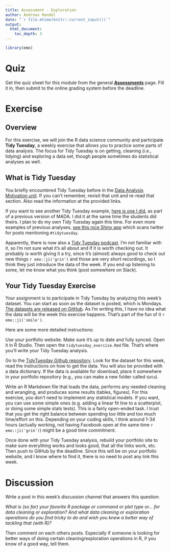 ```yaml
---
title: Assessment - Exploration
author: Andreas Handel
date: "`r file.mtime(knitr::current_input())`"
output: 
  html_document:
    toc_depth: 3
---
```



```r
library(emo)
```



# Quiz

Get the quiz sheet for this module from the general [__Assessments__](./Course_Assessments.html) page. Fill it in, then submit to the online grading system before the deadline. 


# Exercise

## Overview

For this exercise, we will join the R data science community and participate **Tidy Tuesday**, a weekly exercise that allows you to practice some parts of data analysis. The focus for Tidy Tuesday is on getting, cleaning (i.e., tidying) and exploring a data set, though people sometimes do statistical analyses as well. 


## What is Tidy Tuesday 

You briefly encountered Tidy Tuesday before in the [Data Analysis Motivation unit](./Data_Analysis_Motivation.html). If you can't remember, revisit that unit and re-read that section. Also read the information at the provided links. 

If you want to see another Tidy Tuesday example, [here is one I did](https://www.andreashandel.com/posts/tidytuesday-analysis/), as part of a previous version of MADA. I did it at the same time the students did theirs. I plan to do my own Tidy Tuesday again this time. For even more examples of previous analyses, [see this nice Shiny app](https://nsgrantham.shinyapps.io/tidytuesdayrocks/) which scans twitter for posts mentioning `#tidytuesday`. 


:::note
Apparently, there is now also a [Tidy Tuesday podcast](https://www.tidytuesday.com/). I'm not familiar with it, so I'm not sure what it's all about and if it is worth checking out. It probably is worth giving it a try, since it's (almost) always good to check out new things `r emo::ji('grin')` and those are very short recordings, so I think they just introduce the data of the week. If you end up listening to some, let me know what you think (post somewhere on Slack). 
:::



## Your Tidy Tuesday Exercise

Your assignment is to participate in Tidy Tuesday by analyzing this week's dataset. You can start as soon as the dataset is posted, which is Mondays. [The datasets are released on GitHub](https://github.com/rfordatascience/tidytuesday). As I'm writing this, I have no idea what the data will be the week this exercise happens. That's part of the fun of it `r emo::ji('smile')`.

Here are some more detailed instructions:

Use your portfolio website. Make sure it's up to date and fully synced. Open it in R Studio. Then open the `tidytuesday_exercise.Rmd` file. That's where you'll write your Tidy Tuesday analysis.

Go to the [TidyTuesday Github repository](https://github.com/rfordatascience/tidytuesday). Look for the dataset for this week, read the instructions on how to get the data. You will also be provided with a data dictionary. If the data is available for download, place it somewhere in your portfolio repository (e.g., you can make a new folder called `data`).

Write an R Markdown file that loads the data, performs any needed cleaning and wrangling, and produces some results (tables, figures). For this exercise, you don't need to implement any statistical models. If you want, you can use some simple ones (e.g. adding a linear fit line to a scatterplot, or doing some simple stats tests). This is a fairly open-ended task. I trust that you get the right balance between spending too little and too much time/effort on this. Depending on your coding skills, I think around 1-34 hours (actually working, not having Facebook open at the same time `r emo::ji('grin')`) might be a good time commitment.

Once done with your Tidy Tuesday analysis, rebuild your portfolio site to make sure everything works and looks good, that all the links work, etc. Then push to GitHub by the deadline. Since this will be on your portfolio website, and I know where to find it, there is no need to post any link this week.


# Discussion

Write a post in this week's discussion channel that answers this question:

_What is (so far) your favorite R package or command or plot type or... for data cleaning or exploration? And what data cleaning or exploration operations do you find tricky to do and wish you knew a better way of tackling that (with R)?_

Then comment on each others posts. Especially if someone is looking for better ways of doing certain cleaning/exploration operations in R, if you know of a good way, tell them.



